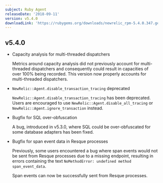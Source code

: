 ```yaml
---
subject: Ruby Agent
releaseDate: '2018-09-11'
version: v5.4.0
downloadLink: 'https://rubygems.org/downloads/newrelic_rpm-5.4.0.347.gem'
---
```


## v5.4.0

* Capacity analysis for multi-threaded dispatchers

  Metrics around capacity analysis did not previously account for multi-threaded dispatchers and consequently could result in capacities of over 100% being recorded. This version now properly accounts for multi-threaded dispatchers.
* `NewRelic::Agent.disable_transaction_tracing` deprecated

  `NewRelic::Agent.disable_transaction_tracing` has been deprecated. Users are encouraged to use `NewRelic::Agent.disable_all_tracing` or `NewRelic::Agent.ignore_transaction` instead.
* Bugfix for SQL over-obfuscation

  A bug, introduced in v5.3.0, where SQL could be over-obfuscated for some database adapters has been fixed.
* Bugfix for span event data in Resque processes

  Previously, some users encountered a bug where span events would not be sent from Resque processes due to a missing endpoint, resulting in errors containing the text `NoMethodError: undefined method span_event_data`.

  Span events can now be successfully sent from Resque processes.
